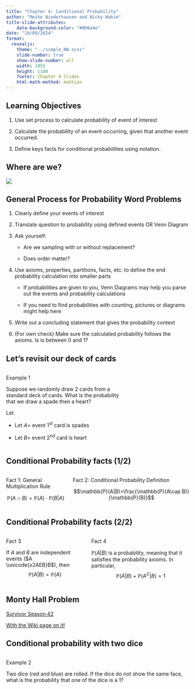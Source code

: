```yaml
---
title: "Chapter 4: Conditional Probability"
author: "Meike Niederhausen and Nicky Wakim"
title-slide-attributes:
    data-background-color: "#006a4e"
date: "10/09/2024"
format: 
  revealjs:
    theme: "../simple_NW.scss"
    slide-number: true
    show-slide-number: all
    width: 1955
    height: 1100
    footer: Chapter 4 Slides
    html-math-method: mathjax
---
```


## Learning Objectives

1.  Use set process to calculate probability of event of interest

2.  Calculate the probability of an event occurring, given that another event occurred.

3.  Define keys facts for conditional probabilities using notation.

## Where are we?

![](../img_slides/course_map.png){fig-align="center"}


## General Process for Probability Word Problems

1.  Clearly define your events of interest

2.  Translate question to probability using defined events OR Venn Diagram

3.  Ask yourself:

    -   Are we sampling with or without replacement?

    -   Does order matter?

4.  Use axioms, properties, partitions, facts, etc. to define the end probability calculation into smaller parts

    -   If probabilities are given to you, Venn Diagrams may help you parse out the events and probability calculations

    -   If you need to find probabilities with counting, pictures or diagrams might help here

5.  Write out a concluding statement that gives the probability context

6.  (For own check) Make sure the calculated probability follows the axioms. Is is between 0 and 1?

## Let's revisit our deck of cards

::: columns
::: {.column width="35%"}
::: example
::: ex-title
Example 1
:::

::: ex-cont
Suppose we randomly draw 2 cards from a standard deck of cards. What is the probability that we draw a spade then a heart?
:::
:::

Let

-   Let $A =$ event $1^{st}$ card is spades

-   Let $B =$ event $2^{nd}$ card is heart
:::

::: column
:::
:::

## Conditional Probability facts (1/2)

::: columns
::: column
::: fact
::: fact-title
Fact 1: General Multiplication Rule
:::

::: fact-cont
$$\mathbb{P}(A\cap B)=\mathbb{P}(A)\cdot\mathbb{P}(B|A)$$
:::
:::
:::

::: column
::: fact
::: fact-title
Fact 2: Conditional Probability Definition
:::

::: fact-cont
$$\mathbb{P}(A|B)=\frac{\mathbb{P}(A\cap B)}{\mathbb{P}(B)}$$
:::
:::
:::
:::

## Conditional Probability facts (2/2)

::: columns
::: column
::: fact
::: fact-title
Fact 3
:::

::: fact-cont
If $A$ and $B$ are independent events ($A \unicode{x2AEB}B$), then $$\mathbb{P}(A|B) = \mathbb{P}(A)$$
:::
:::
:::

::: column
::: fact
::: fact-title
Fact 4
:::

::: fact-cont
$\mathbb{P}(A|B)$ is a probability, meaning that it satisfies the probability axioms. In particular, $$\mathbb{P}(A|B) + \mathbb{P}(A^C|B) = 1$$
:::
:::
:::
:::

## Monty Hall Problem

[Survivor Season 42](https://www.youtube.com/watch?v=6JGyiISwY1k)

[With the Wiki page on it!](https://en.wikipedia.org/wiki/Monty_Hall_problem)

## Conditional probability with two dice

::: columns
::: column
::: example
::: ex-title
Example 2
:::

::: ex-cont
Two dice (red and blue) are rolled. If the dice do not show the same face, what is the probability that one of the dice is a 1?
:::
:::
:::
:::
